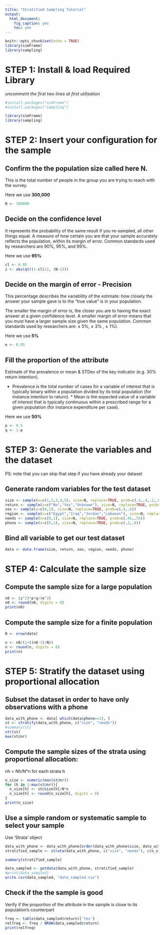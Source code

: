 ```yaml
---
title: "Stratified Sampling Tutorial"
output: 
  html_document: 
    fig_caption: yes
    toc: yes
---
```


```r
knitr::opts_chunk$set(echo = TRUE)
library(simFrame)
library(sampling)

```

#  STEP 1: Install & load Required Library


*uncomment the first two lines at first utilisation* 

```r
#install.packages("simFrame")
#install.packages("sampling")

library(simFrame)
library(sampling)
```


# STEP 2: Insert your configuration for the sample

## Confirm the the population size called here N.

This is the total number of people in the group you are trying to reach with the survey. 

Here we use **300,000**

```r
N <- 300000
```

## Decide on the confidence level
It represents the probability of the same result if you re-sampled, all other things equal.
A measure of how certain you are that your sample accurately reflects the population, within its margin of error.
Common standards used by researchers are 90%, 95%, and 99%.

Here we use **95%**

```r
cl <- 0.95
z <- abs(qt((1-cl)/2, (N-1)))
```

## Decide on the margin of error - Precision  
This percentage describes the variability of the estimate: how closely the answer your sample gave is to the “true value” is in your population. 

The smaller the margin of error is, the closer you are to having the exact answer at a given confidence level. A smaller margin of error means that you must have a larger sample size given the same population. Common standards used by researchers are: ± 5%, ± 3% , ± 1%).

Here we use **5%**

```r
e <- 0.05
```

## Fill the proportion of the attribute

Estimate of the prevalence or mean & STDev of the key indicator (e.g. 30% return intention). 

 * Prevalence is the total number of cases for a variable of interest that is typically binary within a population divided by its total population (for instance intention to return).  * Mean is the expected value of a variable of interest that is typically continuous  within a prescribed range for a given population (for instance expenditure per case).

Here we use **50%**

```r
p <- 0.5
q <- 1-p
```


# STEP 3: Generate the variables and the dataset

PS: note that you can skip that step if you have already your dataset

## Generate random variables for the test dataset
```r
size <- sample(x=c(1,2,3,4,5), size=N, replace=TRUE, prob=c(.3,.4,.2,.07,.03))
return <- sample(x=c("No","Yes","Unknown"), size=N, replace=TRUE, prob=c(0.4,p,0.1))
sex <- sample(x=c(0,1), size=N, replace=TRUE, prob=c(.4,.6))
region <- sample(x=c("Egypt","Iraq","Jordan","Lebanon"), size=N, replace=TRUE, prob=c(.2,.3,.1,.4))
needs <- sample(x=c(0,1), size=N, replace=TRUE, prob=c(.45,.55))
phone <- sample(x=c(0,1), size=N, replace=TRUE, prob=c(.2,.8))
```

## Bind all variable to get our test dataset
```r
data <- data.frame(size, return, sex, region, needs, phone)
```


# STEP 4: Calculate the sample size

## Compute the sample size for a large population

```r
n0 <- (z^2)*p*q/(e^2)
n0 <- round(n0, digits = 0)
print(n0)
```

## Compute the sample size for a finite population

```r
N <- nrow(data)

n <- n0/(1+((n0-1)/N))
n <- round(n, digits = 0)
print(n)
```


# STEP 5: Stratify the dataset using proportional allocation



## Subset the dataset in order to have only observations with a phone

```r
data_with_phone <- data[ which(data$phone==1), ]
st <- stratify(data_with_phone, c("size", "needs"))
#summary(st)
str(st)
max(st@nr)
```

## Compute the sample sizes of the strata using proportional allocation:
nh = Nh/N*n for each strata h

```r
n_size <- numeric(max(st@nr))
for (h in 1:max(st@nr)){
  n_size[h] <- st@size[h]/N*n
  n_size[h] <- round(n_size[h], digits = 0)
}
print(n_size)
```

## Use a simple random or systematic sample to select your sample

Use 'Strata' object
```r
data_with_phone <- data_with_phone[order(data_with_phone$size, data_with_phone$needs),]
stratified_sample <- strata(data_with_phone, c("size", "needs"), c(n_size), method=("srswor"), pik,description=FALSE)

summary(stratified_sample)

data_sampled <- getdata(data_with_phone, stratified_sample)
#print(data_sampled)
write.csv(data_sampled, "data_sampled.csv")
```

## Check if the the sample is good 

Verify if the proportion of the attribute in the sample is close to its population's counterpart
```r
freq <- table(data_sampled$return)['Yes']
relfreq <- freq / NROW(data_sampled$return)
print(relfreq)
```

